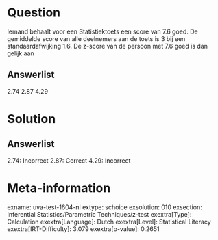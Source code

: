 Question
========

Iemand behaalt voor een Statistiektoets een score van 7.6 goed. De
gemiddelde score van alle deelnemers aan de toets is 3 bij een
standaardafwijking 1.6. De z-score van de persoon met 7.6 goed is dan
gelijk aan

Answerlist
----------

2.74
2.87
4.29

Solution
========

Answerlist
----------

2.74: Incorrect
2.87: Correct
4.29: Incorrect

Meta-information
================
exname: uva-test-1604-nl
extype: schoice
exsolution: 010
exsection: Inferential Statistics/Parametric Techniques/z-test
exextra[Type]: Calculation
exextra[Language]: Dutch
exextra[Level]: Statistical Literacy
exextra[IRT-Difficulty]: 3.079
exextra[p-value]: 0.2651
